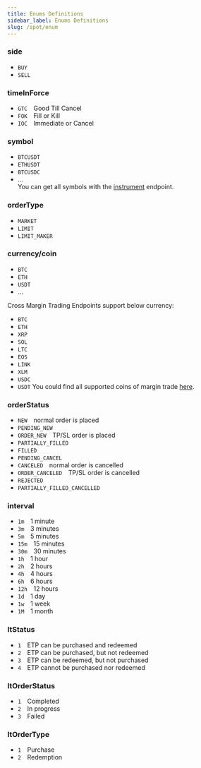 ```yaml
---
title: Enums Definitions
sidebar_label: Enums Definitions
slug: /spot/enum
---
```


### side
* `BUY`
* `SELL`

### timeInForce
* `GTC`&emsp;Good Till Cancel
* `FOK`&emsp;Fill or Kill
* `IOC`&emsp;Immediate or Cancel

### symbol
* `BTCUSDT`
* `ETHUSDT`
* `BTCUSDC`
* ...<br/>
You can get all symbols with the [instrument](/spot/public/instrument) endpoint.

### orderType
* `MARKET`
* `LIMIT`
* `LIMIT_MAKER`

### currency/coin
* `BTC`
* `ETH`
* `USDT`
* ...

Cross Margin Trading Endpoints support below currency:
* `BTC`
* `ETH`
* `XRP`
* `SOL`
* `LTC`
* `EOS`
* `LINK`
* `XLM`
* `USDC`
* `USDT`
You could find all supported coins of margin trade <a href="https://www.bybit.com/en-US/trade/spot/leverage/vip">here</a>.

### orderStatus
* `NEW`&emsp;normal order is placed
* `PENDING_NEW`
* `ORDER_NEW`&emsp;TP/SL order is placed
* `PARTIALLY_FILLED`
* `FILLED`
* `PENDING_CANCEL`
* `CANCELED`&emsp;normal order is cancelled
* `ORDER_CANCELED`&emsp;TP/SL order is cancelled
* `REJECTED`
* `PARTIALLY_FILLED_CANCELLED`

### interval
* `1m`&emsp;1 minute
* `3m`&emsp;3 minutes
* `5m`&emsp;5 minutes
* `15m`&emsp;15 minutes
* `30m`&emsp;30 minutes
* `1h`&emsp;1 hour
* `2h`&emsp;2 hours
* `4h`&emsp;4 hours
* `6h`&emsp;6 hours
* `12h`&emsp;12 hours
* `1d`&emsp;1 day
* `1w`&emsp;1 week
* `1M`&emsp;1 month

### ltStatus
* `1`&emsp;ETP can be purchased and redeemed
* `2`&emsp;ETP can be purchased, but not redeemed
* `3`&emsp;ETP can be redeemed, but not purchased
* `4`&emsp;ETP cannot be purchased nor redeemed

### ltOrderStatus
* `1`&emsp;Completed
* `2`&emsp;In progress
* `3`&emsp;Failed

### ltOrderType
* `1`&emsp;Purchase
* `2`&emsp;Redemption